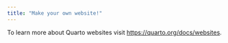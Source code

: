 ```yaml
---
title: "Make your own website!"
---
```


To learn more about Quarto websites visit <https://quarto.org/docs/websites>.
